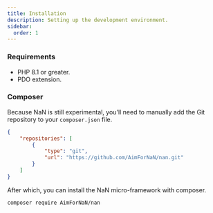 ```yaml
---
title: Installation
description: Setting up the development environment.
sidebar:
  order: 1
---
```


### Requirements

 - PHP 8.1 or greater.
 - PDO extension.

### Composer

Because NaN is still experimental, you'll need to manually add the Git repository to your `composer.json` file.

```json title="composer.json"
{
    "repositories": [
        {
            "type": "git",
            "url": "https://github.com/AimForNaN/nan.git"
        }
    ]
}
```

After which, you can install the NaN micro-framework with composer.

```shell
composer require AimForNaN/nan
```